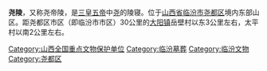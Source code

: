 {{unreferenced|time=2012-2-15}} 
{{文物保护单位
| 级别 = 全国
| 图片 = 
| 名称 = 尧陵
| 编号 = 6-449
| 分类 = 古建筑
| 时代 = [[明朝|明]]至[[清朝|清]]
| 所在 = [[山西省|山西省]][[临汾市|临汾市]]
| 登录 = 2006年
| 坐标 = {{coord |36.0674|N|111.7839|E|display=inline,title|dim:500_type:landmark_region:CN}}
| Cat = 山西全国重点文物保护单位
}}
'''尧陵'''，又称尧帝陵，是[[三皇五帝|三皇五帝]]中[[尧|尧]]的陵寝。位于[[山西省|山西省]][[临汾市|临汾市]][[尧都区|尧都区]]境内东部山区。距尧都区市区（即临汾市市区）30公里的[[大阳镇|大阳镇]]岳壁村以东3公里左右，太平村以南2公里左右。

{{山西全国重点文物保护单位}}
{{DEFAULTSORT:Y}}
[[Category:山西全国重点文物保护单位|Category:山西全国重点文物保护单位]]
[[Category:临汾墓葬|Category:临汾墓葬]]
[[Category:临汾文物|Category:临汾文物]]
[[Category:尧都区|Category:尧都区]]
{{文物保護單位小作品}}